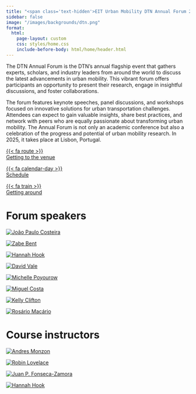```yaml
---
title: "<span class='text-hidden'>EIT Urban Mobility DTN Annual Forum 2025</span><img class='home-logo' src='/images/logos/dtn_lisbon.png' alt='EIT Urban Mobility DTN Annual Forum 2025' />"
sidebar: false
image: "/images/backgrounds/dtn.png"
format:
  html:
    page-layout: custom
    css: styles/home.css
    include-before-body: html/home/header.html
---
```


The DTN Annual Forum is the DTN’s annual flagship event that gathers experts, scholars, and industry leaders from around the world to discuss the latest advancements in urban mobility. This vibrant forum offers participants an opportunity to present their research, engage in insightful discussions, and foster collaborations.

The forum features keynote speeches, panel discussions, and workshops focused on innovative solutions for urban transportation challenges. Attendees can expect to gain valuable insights, share best practices, and network with peers who are equally passionate about transforming urban mobility. The Annual Forum is not only an academic conference but also a celebration of the progress and potential of urban mobility research. In 2025, it takes place at Lisbon, Portugal.

::: {layout="[[1,1,1]]" class="quick-links"}

[{{< fa route >}}<br/>Getting to the venue](/info/gettingHere.html)

[{{< fa calendar-day >}}<br/>Schedule](/forum/day1.html)

[{{< fa train >}}<br/>Getting around](/info/gettingAround.html)


:::


# Forum speakers

::: {layout="[[1,1,1,1,1,1,1, 1]]" class="speakers-gallery"}

[![João Paulo Costeira](https://isr.tecnico.ulisboa.pt/wp-content/uploads/2019/10/JPCosteira-e1580906950532.jpg)](/speakers/jcosteira.html)

[![Zabe Bent](https://nacto.org/wp-content/uploads/Bent-sq.jpg)](/speakers/zbent.html)

[![Hannah Hook](images/speakers/hhook.jpg)](/speakers/hhook.html)

[![David Vale](https://ciauddev.fa.ulisboa.pt/images/comissao-executiva/davidvale.jpg)](/speakers/dvale.html)

[![Michelle Poyourow](/images/speakers/mpoyourow.jpg)](/speakers/mpoyourow.html)

[![Miguel Costa](https://ushift.tecnico.ulisboa.pt/home/wp-content/uploads/2019/07/MG_1677-768x768.jpg)](/speakers/mcosta.html)

[![Kelly Clifton](https://cerc.ubc.ca/files/2023/05/Kelly-Clifton.jpg)](/speakers/kclifton.html)

[![Rosário Macário](https://www.clsbe.lisboa.ucp.pt/sites/default/files/styles/square_portrait/public/assets/images/rosario_macario.jpg?itok=NdH84Wdt)](/speakers/rmacario.html)
:::

# Course instructors

::: {layout="[[1,1,1,1,1,1,1]]" class="speakers-gallery"}

[![Andres Monzon](https://www.ertrac.org/wp-content/uploads/2022/09/Andres-Monzon.jpg)](/speakers/amonzon.html)

[![Robin Lovelace](https://www.robinlovelace.net/authors/admin/avatar_hu3d4a1b50dc18344f3cdc14860b8b07f2_85545_270x270_fill_q75_lanczos_center.jpg)](/speakers/rlovelace.html)

[![Juan P. Fonseca-Zamora](https://environment.leeds.ac.uk/images/resized/500x500-0-0-1-80-Untitled_design__13__1.png)](/speakers/jzamora.html)

[![Hannah Hook](images/speakers/hhook.jpg)](/speakers/hhook.html)
:::
